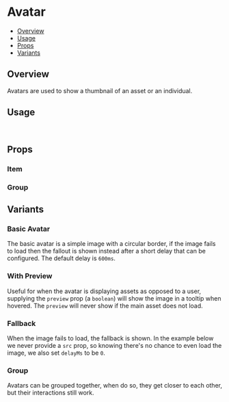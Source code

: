 

<Meta of={AvatarStories} />

# Avatar

- [Overview](#overview)
- [Usage](#usage)
- [Props](#props)
- [Variants](#variants)

## Overview

Avatars are used to show a thumbnail of an asset or an individual.

<ViewSource path="components/Accordion" />

<Canvas of={AvatarStories.Base} />

## Usage

```js
import { Avatar } from '@strapi/design-system';
```

## Props

### Item

<ArgTypes of={Avatar.Item} />

### Group

## Variants

### Basic Avatar

The basic avatar is a simple image with a circular border, if the image fails to load then the fallout is shown instead
after a short delay that can be configured. The default delay is `600ms`.

<Canvas of={AvatarStories.Base} />

### With Preview

Useful for when the avatar is displaying assets as opposed to a user, supplying the `preview` prop (a `boolean`) will
show the image in a tooltip when hovered. The `preview` will never show if the main asset does not load.

<Canvas of={AvatarStories.WithPreview} />

### Fallback

When the image fails to load, the fallback is shown. In the example below we never provide a `src` prop, so knowing
there's no chance to even load the image, we also set `delayMs` to be `0`.

<Canvas of={AvatarStories.Fallback} />

### Group

Avatars can be grouped together, when do so, they get closer to each other, but their interactions still work.

<Canvas of={AvatarStories.Group} />
